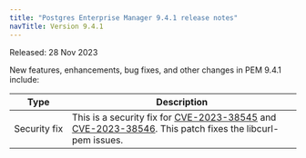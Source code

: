 ```yaml
---
title: "Postgres Enterprise Manager 9.4.1 release notes"
navTitle: Version 9.4.1
---
```


Released: 28 Nov 2023

New features, enhancements, bug fixes, and other changes in PEM 9.4.1 include:

|       Type        |                                                                                                 Description                                                                                                  |
| ----------------- | ------------------------------------------------------------------------------------------------------------------------------------------------------------------------------------------------------------ |
| Security&nbsp;fix | This is a security fix for [CVE-2023-38545](https://nvd.nist.gov/vuln/detail/CVE-2023-38545) and [CVE-2023-38546](https://nvd.nist.gov/vuln/detail/CVE-2023-38546). This patch fixes the libcurl-pem issues. |

